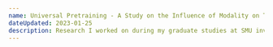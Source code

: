 ```yaml
---
name: Universal Pretraining - A Study on the Influence of Modality on Transformer Pretraining
dateUpdated: 2023-01-25
description: Research I worked on during my graduate studies at SMU investigating the influence of modality on transformer pretraining. This work was never published as it has some issues and it seems as though the work is being completed in research into dataset distillation and foundation models.
---
```


<TextBlock
  text="Late into my undergraduate studies at SMU and into my early work on my Master's degree, 
I worked on some research into transformers and the value that certain data types have. During this research we evaluated pretraining
with different data modalities across different transformer architectures to explore the value of data. 
This was inspired by An Image Is Worth 16x16 Words: Transformers for Image Recognition at Scale and 
Pretrained Transformers As Universal Computation Engines. We wrote a paper that we decided not to release or submit for publication
as there is a lot of work that could be done to improve our evaluation methodology, paper quality, and lots of ablation studies to prove
our findings and we ended up going separate ways for our future careers. If you are interested in reading the paper you can find it here:"
/>

<Link label="Paper" href="/static/universal-pretraining-research.pdf" />

<TextBlock text="If you are interested the code can be found here:" />

<Link
  label="Github"
  href="https://github.com/walln/cross-modality-pretraining"
/>

<TextBlock text="If you are intrested in other research I have done or am currently working on feel free to reach out" />

